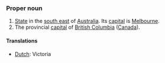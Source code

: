 ===Proper noun===
#[[State]] in the [[south east]] of [[Australia]]. Its [[capital]] is [[Melbourne]].
#The provincial [[capital]] of [[British Columbia]] ([[Canada]]).
====Translations====
*[[Dutch]]: Victoria
